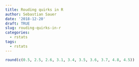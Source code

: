 ```yaml
---
title: Rouding quirks in R
author: Sebastian Sauer
date: '2018-12-20'
draft: TRUE
slug: rouding-quirks-in-r
categories:
  - rstats
tags:
  - rstats
---
```




```r
round(c(0.5, 2.5, 2.6, 3.1, 3.4, 3.5, 3.6, 3.7, 4.8, 4.5))
```

